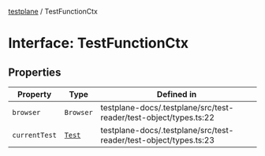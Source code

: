 [testplane](../README.mdx) / TestFunctionCtx

# Interface: TestFunctionCtx

## Properties

| Property | Type | Defined in |
| ------ | ------ | ------ |
| `browser` | `Browser` | testplane-docs/.testplane/src/test-reader/test-object/types.ts:22 |
| `currentTest` | [`Test`](../classes/Test.mdx) | testplane-docs/.testplane/src/test-reader/test-object/types.ts:23 |
